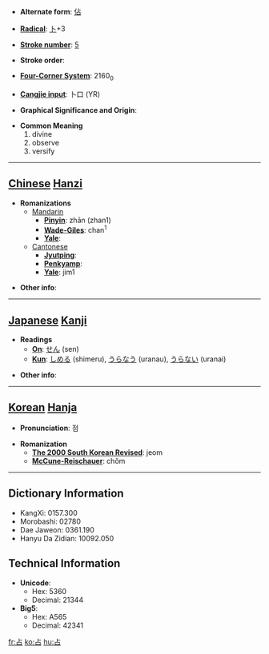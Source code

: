 * '''Alternate form''': [[佔]]

* '''[[Wiktionary:Chinese radical index| Radical]]''': [[Wiktionary:Chinese radical index 卜|卜]]+3

* '''[[Wiktionary:Chinese total strokes index|Stroke number]]''': [[Wiktionary:Chinese total strokes index 5|5]]

* '''Stroke order''': 

* '''[[Wiktionary:Chinese four corner index|Four-Corner System]]''': 2160<sub>0</sub>

* '''[[Wiktionary:Chinese Cangjie index|Cangjie input]]''': 卜口 (YR)

* '''Graphical Significance and Origin''': 

* '''Common Meaning'''
*#divine
*# observe
*# versify


----

== [[Chinese]] [[Hanzi]] ==

* '''Romanizations'''
** [[Mandarin]]
*** '''[[Pinyin]]''': zhān (zhan1)
*** '''[[Wade-Giles]]''': chan<sup>1</sup>
*** '''[[Yale]]''': 
**[[Cantonese]]
***'''[[Jyutping]]''':
***'''[[Penkyamp]]''': 
***'''[[Yale]]''': jim1

* '''Other info''': 

----

== [[Japanese]] [[Kanji]] ==

* '''Readings'''
** '''[[On]]''': [[せん]] (sen)
** '''[[Kun]]''': [[しめる]] (shimeru), [[うらなう]] (uranau), [[うらない]] (uranai)

* '''Other info''':  

----

== [[Korean]] [[Hanja]] ==

* '''Pronunciation''': 점

* '''Romanization'''
** '''[[The 2000 South Korean Revised Romanization|The 2000 South Korean Revised]]''': jeom
** '''[[McCune-Reischauer]]''': chŏm

----

== Dictionary Information ==

* KangXi: 0157.300
* Morobashi: 02780
* Dae Jaweon: 0361.190
* Hanyu Da Zidian: 10092.050

== Technical Information ==

* '''Unicode''':
** Hex: 5360
** Decimal: 21344
* '''Big5''':
** Hex: A565
** Decimal: 42341

[[fr:占]]
[[ko:占]]
[[hu:占]]